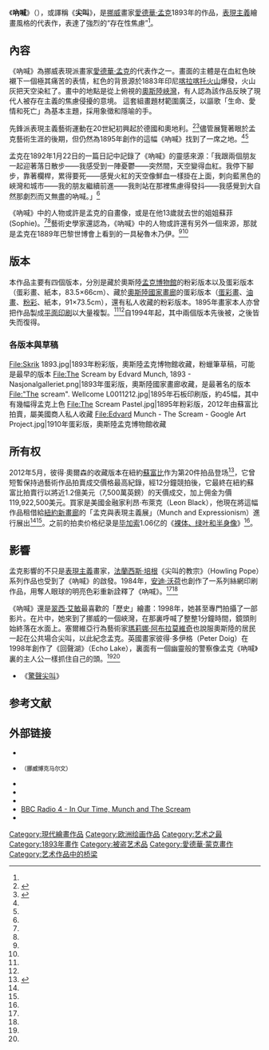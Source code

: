 {{noteTA
|1=zh-hans:蒙克;zh-hk:孟克;zh-tw:孟克;
|2=zh-hans:弗朗西斯; zh-hant:法蘭西斯;
|3=zh-hans:沃霍尔;zh-hk:華荷;zh-tw:沃荷;
|4=zh-hans:毕加索; zh-hant:畢卡索;zh-cn:毕加索; zh-tw:畢卡索; zh-hk:畢加索;
}}
{{infobox artwork
| image_file=Edvard Munch, 1893, The Scream, oil, tempera and pastel on cardboard, 91 x 73 cm, National Gallery of Norway.jpg| image_size=220px
| title=吶喊
| other_language_1=挪威語
| other_title_1=Skrik
| other_language_2=德語
| other_title_2=Der Schrei der Natur <!--Original exhibition title in German, as noted in the article text; it's why the English name is "The Scream", despite the Norwegian lacking the definitive article.-->
| artist=[[愛德華·孟克|愛德華·孟克]]
| year=1893
| type=硬紙板上的[[油畫|油畫]]、[[蛋彩畫|蛋彩畫]]和[[蠟筆|蠟筆畫]]
| height_metric=91
| width_metric=73.5
| metric_unit=cm
| imperial_unit=in
| city=挪威[[奧斯陸|奧斯陸]]
| museum=[[挪威國家美術館|國家畫廊]]
}}
《'''吶喊'''》（{{lang-no|Skrik}}），或譯稱《'''尖叫'''》，是[[挪威|挪威]]畫家[[愛德華·孟克|愛德華·孟克]]1893年的作品，[[表現主義|表現主義]]繪畫風格的代表作，表達了強烈的“存在性焦慮”<ref name=":0"/>。

== 內容==
《吶喊》為挪威表現派畫家[[愛德華·孟克|愛德華·孟克]]的代表作之一。畫面的主體是在血紅色映襯下一個極其痛苦的表情，紅色的背景源於1883年印尼[[喀拉喀托火山|喀拉喀托火山]]爆發，火山灰把天空染紅了。畫中的地點是從{{tsl|en|Ekeberg|厄克貝里山}}上俯視的[[奧斯陸峽灣|奧斯陸峽灣]]，有人認為該作品反映了現代人被存在主義的焦慮侵擾的意境。
這套組畫題材範圍廣泛，以謳歌「生命、愛情和死亡」為基本主題，採用象徵和隱喻的手。

先鋒派表現主義藝術運動在20世紀初興起於德國和奧地利。<ref name=":0">{{Cite news|url=https://www.bbc.com/ukchina/trad/vert_cul/2016/03/160310_vert_cul_what-is-the-meaning-of-the-scream|title=名畫《吶喊》究竟蘊含著什麼意義？|last=[[阿拉斯泰爾·蘇克|阿拉斯泰爾·蘇克]] (Alastair Sooke)|first=|date=2016-03-10|work=BBC 英倫網|accessdate=2016-03-12|archive-date=2016-04-10|archive-url=https://web.archive.org/web/20160410184606/http://www.bbc.com/ukchina/trad/vert_cul/2016/03/160310_vert_cul_what-is-the-meaning-of-the-scream|dead-url=no}}</ref><ref name=":1">{{Cite news|url=https://www.bbc.com/culture/story/20160303-what-is-the-meaning-of-the-scream|title=What is the meaning of The Scream?|last=Alastair Sooke|first=|date=2016-03-04|work=BBC Culture|accessdate=2016-03-12|archive-date=2016-03-07|archive-url=https://web.archive.org/web/20160307050807/http://www.bbc.com/culture/story/20160303-what-is-the-meaning-of-the-scream|dead-url=no}}</ref>儘管展覽著眼於孟克藝術生涯的後期，但仍然為1895年創作的這幅《吶喊》找到了一席之地。<ref name=":0"/><ref name=":1"/>

孟克在1892年1月22日的一篇日記中記錄了《吶喊》的靈感來源：「我跟兩個朋友一起迎著落日散步——我感受到一陣憂鬱——突然間，天空變得血紅。我停下腳步，靠著欄桿，累得要死——感覺火紅的天空像鮮血一樣掛在上面，刺向藍黑色的峽灣和城市——我的朋友繼續前進——我則站在那裡焦慮得發抖——我感覺到大自然那劇烈而又無盡的吶喊。」<ref name=":0"/>

《吶喊》中的人物或許是孟克的自畫像，或是在他13歲就去世的姐姐蘇菲(Sophie)。<ref name=":0"/><ref name=":1"/>藝術史學家還認為，《吶喊》中的人物或許還有另外一個來源，那就是孟克在1889年巴黎世博會上看到的一具秘魯木乃伊。<ref name=":0"/><ref name=":1"/>

== 版本 ==
本作品主要有四個版本，分別是藏於奧斯陸[[蒙克美術館|孟克博物館]]的粉彩版本以及蛋彩版本（蛋彩畫、紙本，83.5×66cm）、藏於[[奧斯陸|奧斯陸]][[挪威國家美術館|國家畫廊]]的蛋彩版本（[[蛋彩畫|蛋彩畫]]、[[油畫|油畫]]、[[粉彩|粉彩]]、紙本，91×73.5cm），還有私人收藏的粉彩版本。1895年畫家本人亦曾把作品製成[[版畫|平面印刷]]以大量複製。<ref name=":0"/><ref name=":1"/>自1994年起，其中兩個版本先後被{{link-en|美術品盜竊|art theft|盜去}}，之後皆失而復得。

===各版本與草稿===
<gallery>
File:Skrik 1893.jpg|1893年粉彩版，奧斯陸孟克博物館收藏，粉蠟筆草稿，可能是最早的版本
File:The Scream by Edvard Munch, 1893 - Nasjonalgalleriet.png|1893年蛋彩版，奧斯陸國家畫廊收藏，是最著名的版本
File:"The scream". Wellcome L0011212.jpg|1895年石板印刷版，約45幅，其中有幾幅得孟克上色
File:The Scream Pastel.jpg|1895年粉彩版，2012年由蘇富比拍賣，屬美國商人{{tsl|en|Leon Black|里昂·布萊克}}私人收藏
File:Edvard Munch - The Scream - Google Art Project.jpg|1910年蛋彩版，奧斯陸孟克博物館收藏
</gallery>

== 所有权 ==
2012年5月，彼得·奧爾森的收藏版本在紐約[[蘇富比|蘇富比]]作为第20件拍品登场<ref name=":2">{{cite news|url=https://udn.com/NEWS/WORLD/WOR4/7068444.shtml|title=孟克名畫吶喊 35億落槌創紀錄|publisher=聯合新聞網|date=2012-05-03|accessdate=2012-05-03|archive-date=2012-05-05|archive-url=https://web.archive.org/web/20120505174355/http://udn.com/NEWS/WORLD/WOR4/7068444.shtml|dead-url=yes}}</ref>，它曾短暫保持過藝術作品拍賣成交價格最高紀錄，經12分鐘競拍後，它最終在紐約蘇富比拍賣行以將近1.2億美元（7,500萬英鎊）的天價成交，加上佣金为價119,922,500美元。買家是美國金融家利昂·布萊克（Leon Black），他現在將這幅作品租借給[[紐約新畫廊|紐約新畫廊]]的「孟克與表現主義展」（Munch and Expressionism）進行展出<ref name=":0" /><ref name=":1" />。之前的拍卖价格纪录是[[毕加索|毕加索]]1.06亿的《[[裸体、绿叶和半身像|裸体、绿叶和半身像]]》<ref name=":2"/>。

== 影響 ==
孟克影響的不只是[[表现主义|表現主義]]畫家，[[弗兰西斯·培根_(画家)|法蘭西斯·培根]]《尖叫的教宗》（Howling Pope）系列作品也受到了《吶喊》的啟發。1984年，[[安迪·沃荷|安迪·沃荷]]也創作了一系列絲網印刷作品，用奪人眼球的明亮色彩重新詮釋了《吶喊》。<ref name=":0"/><ref name=":1"/>

《吶喊》還是[[翠西·艾敏|翠西·艾敏]]最喜歡的「歷史」繪畫：1998年，她甚至專門拍攝了一部影片。在片中，她來到了挪威的一個峽灣，在那裏呼喊了整整1分鐘時間，鏡頭則始終落在水面上。塞爾維亞行為藝術家[[瑪莉娜·阿布拉莫維奇|瑪莉娜·阿布拉莫維奇]]也說服奧斯陸的居民一起在公共場合尖叫，以此紀念孟克。英國畫家彼得·多伊格（Peter Doig）在1998年創作了《回聲湖》（Echo Lake），裏面有一個幽靈般的警察像孟克《吶喊》裏的主人公一樣抓住自己的頭。<ref name=":0"/><ref name=":1"/>

*《[[驚聲尖叫|驚聲尖叫]]》

==参考文献==
{{reflist}}

== 外部链接 ==
* {{cite web|url=http://www.munch.museum.no/?id=&mid=&lang=en|title=Munch Museum, Oslo, Norway|language=en|deadurl=yes|archiveurl=https://web.archive.org/web/20060411022200/http://www.munch.museum.no/?id=&mid=&lang=en|archivedate=2006-04-11|accessdate=2012-05-03}}
* {{cite web|url=http://www.gallerimunch.no|title=Gallery Munch - Løten, Norway|accessdate=2020-10-03|archive-date=2020-08-20|archive-url=https://web.archive.org/web/20200820185659/http://www.gallerimunch.no/|dead-url=no}}<span style="font-family: sans-serif; cursor: default; color:#555; font-size: 0.8em; bottom: 0.1em; font-weight: bold;">（挪威博克马尔文）</span>{{en}}{{de}}{{fr}}{{es}}{{ru}}{{ja}}
* {{cite web|url=http://www.edvardmunch.info|title=Edvard Munch - Biography & Paintings|language=en|access-date=2019-04-10|archive-url=https://web.archive.org/web/20100211113424/http://www.edvardmunch.info/|archive-date=2010-02-11|dead-url=yes}}
* {{cite journal|author=Rothenberg A |title=Bipolar illness, creativity, and treatment |journal=Psychiatr Q |volume=72 |issue=2 |pages=131–47 |year=2001 |pmid=11433879 |url=http://www.kluweronline.com/art.pdf?issn=0033-2720&volume=72&page=131 |doi=10.1023/A:1010367525951|language=en}}
* {{cite web|author=Fineman, Mia|date=22 November 2005|url=http://www.slate.com/id/2130897/|title="Existential Superstar"|publisher=''{{link-en|Slate magazine|Slate (magazine)}}''|language=en|accessdate=2012-05-03|archive-date=2005-11-25|archive-url=https://web.archive.org/web/20051125044223/http://www.slate.com/id/2130897/|dead-url=no}}
* [https://www.bbc.co.uk/programmes/b00rbmrx BBC Radio 4 - In Our Time, Munch and The Scream]{{Wayback|url=https://www.bbc.co.uk/programmes/b00rbmrx |date=20201230004911 }}{{en}}
* {{cite news|url=http://news.163.com/photoview/00AO0001/23134.html|title=蒙克《呐喊》1.19亿美元成交 创艺术品拍卖纪录|date=2012-05-03|language=zh-cn|deadurl=yes|archiveurl=https://web.archive.org/web/20120506013130/http://news.163.com/photoview/00AO0001/23134.html|archivedate=2012-05-06|accessdate=2012-05-04}}

{{Authority control}}
[[Category:現代繪畫作品|Category:現代繪畫作品]]
[[Category:欧洲绘画作品|Category:欧洲绘画作品]]
[[Category:艺术之最|Category:艺术之最]]
[[Category:1893年畫作|Category:1893年畫作]]
[[Category:被盗艺术品|Category:被盗艺术品]]
[[Category:愛德華·蒙克畫作|Category:愛德華·蒙克畫作]]
[[Category:艺术作品中的桥梁|Category:艺术作品中的桥梁]]